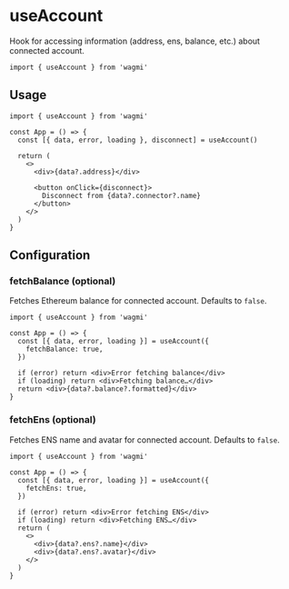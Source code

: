 # useAccount

Hook for accessing information (address, ens, balance, etc.) about connected account.

```tsx
import { useAccount } from 'wagmi'
```

## Usage

```tsx live
import { useAccount } from 'wagmi'

const App = () => {
  const [{ data, error, loading }, disconnect] = useAccount()

  return (
    <>
      <div>{data?.address}</div>

      <button onClick={disconnect}>
        Disconnect from {data?.connector?.name}
      </button>
    </>
  )
}
```

## Configuration

### fetchBalance (optional)

Fetches Ethereum balance for connected account. Defaults to `false`.

```tsx highlight='5'
import { useAccount } from 'wagmi'

const App = () => {
  const [{ data, error, loading }] = useAccount({
    fetchBalance: true,
  })

  if (error) return <div>Error fetching balance</div>
  if (loading) return <div>Fetching balance…</div>
  return <div>{data?.balance?.formatted}</div>
}
```

### fetchEns (optional)

Fetches ENS name and avatar for connected account. Defaults to `false`.

```tsx highlight='5'
import { useAccount } from 'wagmi'

const App = () => {
  const [{ data, error, loading }] = useAccount({
    fetchEns: true,
  })

  if (error) return <div>Error fetching ENS</div>
  if (loading) return <div>Fetching ENS…</div>
  return (
    <>
      <div>{data?.ens?.name}</div>
      <div>{data?.ens?.avatar}</div>
    </>
  )
}
```
